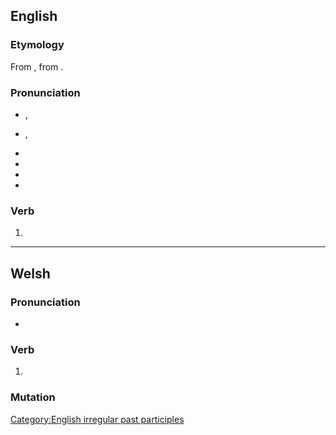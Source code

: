 ==English==

===Etymology===
From {{inherited|en|enm|throwen}}, from {{inh|en|ang|[[geþrawen|(ġe)]][[þrāwen]]}}.

===Pronunciation===
* {{a|RP}} {{enPR|thrōn}}, {{IPA|/θɹəʊn/|lang=en}}
* {{a|GA}} {{enPR|thrōn}}, {{IPA|/θɹoʊn/|lang=en}}
* {{audio|en-us-thrown.ogg|Audio (US)|lang=en}}
* {{audio|En-uk-thrown.ogg|Audio (UK)|lang=en}}
* {{rhymes|əʊn|lang=en}}
* {{homophones|lang=en|throne}}

===Verb===
{{head|en|past participle}}

# {{past participle of|throw|lang=en|nocat=1}}

[[Category:English irregular past participles]]

----

==Welsh==

===Pronunciation===
* {{IPA|/θrɔu̯n/|lang=cy}}

===Verb===
{{head|cy|mutated verb}}

# {{aspirate mutation of|trown|lang=cy}}

===Mutation===
{{cy-mut-auto|trown}}